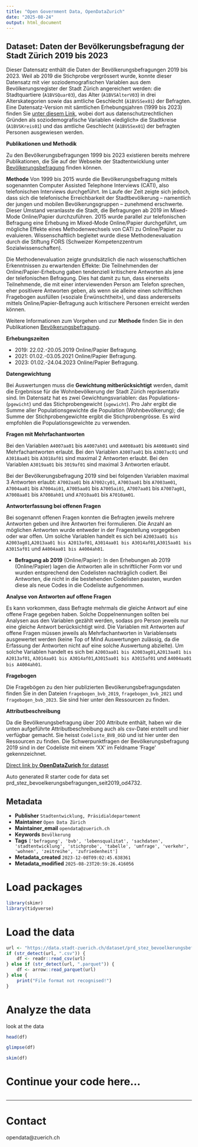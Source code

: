 ```yaml
---
title: "Open Government Data, OpenDataZurich"
date: "2025-08-24"
output: html_document
---
```


## Dataset: Daten der Bevölkerungsbefragung der Stadt Zürich 2019 bis 2023

Dieser Datensatz enthält die Daten der Bevölkerungsbefragungen 2019 bis 2023. Weil ab 2019 die Stichprobe vergrössert wurde, konnte dieser Datensatz mit vier soziodemografischen Variablen aus dem Bevölkerungsregister der Stadt Zürich angereichert werden: die Stadtquartiere (`A1BVSQuar03`), das Alter (`A1BVSAlterV03`) in drei Alterskategorien sowie das amtliche Geschlecht (`A1BVSSex01`) der Befragten. Eine Datensatz-Version mit sämtlichen Erhebungsjahren (1999 bis 2023) finden Sie [unter diesem Link](https://data.stadt-zuerich.ch/dataset/prd_stez_bevoelkerungsbefragungen_seit1999_od4731), wobei dort aus datenschutzrechtlichen Gründen als soziodemografische Variablen «lediglich» die Stadtkreise (`A1BVSKreis01`) und das amtliche Geschlecht (`A1BVSSex01`) der befragten Personen ausgewiesen werden.

**Publikationen und Methodik**

Zu den Bevölkerungsbefragungen 1999 bis 2023 existieren bereits mehrere Publikationen, die Sie auf der Webseite der Stadtentwicklung unter [Bevölkerungsbefragung](https://www.stadt-zuerich.ch/bevoelkerungsbefragung) finden können.

**Methode**
Von 1999 bis 2015 wurde die Bevölkerungsbefragung mittels sogenannten Computer Assisted Telephone Interviews (CATI), also telefonischen Interviews durchgeführt. Im Laufe der Zeit zeigte sich jedoch, dass sich die telefonische Erreichbarkeit der Stadtbevölkerung – namentlich der jungen und mobilen Bevölkerungsgruppen – zunehmend erschwerte. Dieser Umstand veranlasste die Stadt, die Befragungen ab 2019 im Mixed-Mode Online/Papier durchzuführen. 
2015 wurde parallel zur telefonischen Befragung eine Erhebung im Mixed-Mode Online/Papier durchgeführt, um mögliche Effekte eines Methodenwechsels von CATI zu Online/Papier zu evaluieren. Wissenschaftlich begleitet wurde diese Methodenevaluation durch die Stiftung FORS (Schweizer Kompetenzzentrum Sozialwissenschaften).

Die Methodenevaluation zeigte grundsätzlich die nach wissenschaftlichen Erkenntnissen zu erwartenden Effekte: Die Teilnehmenden der Online/Papier-Erhebung gaben tendenziell kritischere Antworten als jene der telefonischen Befragung. Dies hat damit zu tun, dass einerseits Teilnehmende, die mit einer interviewenden Person am Telefon sprechen, eher positivere Antworten geben, als wenn sie alleine einen schriftlichen Fragebogen ausfüllen («soziale Erwünschtheit»), und dass andererseits mittels Online/Papier-Befragung auch kritischere Personen erreicht werden können.

Weitere Informationen zum Vorgehen und zur **Methode** finden Sie in den Publikationen [Bevölkerungsbefragung](https://www.stadt-zuerich.ch/bevoelkerungsbefragung).
 

[]()

**Erhebungszeiten**


- 2019: 22.02.-20.05.2019 Online/Papier Befragung.
- 2021: 01.02.-03.05.2021 Online/Papier Befragung.
- 2023: 01.02.-24.04.2023 Online/Papier Befragung.

[]()

**Datengewichtung**

Bei Auswertungen muss die **Gewichtung mitberücksichtigt** werden, damit die Ergebnisse für die Wohnbevölkerung der Stadt Zürich repräsentativ sind. Im Datensatz hat es zwei Gewichtungsvariablen: das Populations- (`pgewicht`) und das Stichprobengewicht (`sgewicht`). Pro Jahr ergibt die Summe aller Populationsgewichte die Population (Wohnbevölkerung); die Summe der Stichprobengewichte ergibt die Stichprobengrösse. Es wird empfohlen die Populationsgewichte zu verwenden.
 

[]()

**Fragen mit Mehrfachantworten**

Bei den Variablen `A4007aa01` bis `A4007ah01` und `A4008aa01` bis `A4008am01` sind Mehrfachantworten erlaubt.
Bei den Variablen `A3007aa01` bis `A3007ac01` und `A3018aa01` bis `A3018af01` sind maximal 2 Antworten erlaubt. Bei den Variablen `A3019aa01` bis `3019af01` sind maximal 3 Antworten erlaubt.

Bei der Bevölkerungsbefragung 2019 sind bei folgenden Variablen maximal 3 Antworten erlaubt: `A7002aa01` bis `A7002cy01`, `A7003aa01` bis `A7003am01`, `A7004aa01` bis `A7004ai01`, `A7005aa01` bis `A7005ai01`, `A7007aa01` bis `A7007ag01`, `A7008aa01` bis `A7008ah01` und `A7010aa01` bis `A7010am01`.

[]()

**Antworterfassung bei offenen Fragen**

Bei sogenannt offenen Fragen konnten die Befragten jeweils mehrere Antworten geben und ihre Antworten frei formulieren. Die Anzahl an möglichen Antworten wurde entweder in der Fragestellung vorgegeben oder war offen. Um solche Variablen handelt es sich bei `A2003aa01 bis A2003ag01`,`A2013aa01 bis A2013af01`, `A3014aa01 bis A3014af01`,`A3015aa01 bis A3015af01` und `A4004aa01 bis A4004ah01`. 

- **Befragung ab 2019** (Online/Papier): In den Erhebungen ab 2019 (Online/Papier) lagen die Antworten alle in schriftlicher Form vor und wurden entsprechend den Codelisten nachträglich codiert. Bei Antworten, die nicht in die bestehenden Codelisten passten, wurden diese als neue Codes in die Codeliste aufgenommen. 

[]()

**Analyse von Antworten auf offene Fragen**

Es kann vorkommen, dass Befragte mehrmals die gleiche Antwort auf eine offene Frage gegeben haben. Solche Doppelnennungen sollten bei Analysen aus den Variablen gezählt werden, sodass pro Person jeweils nur eine gleiche Antwort berücksichtigt wird. Die Variablen mit Antworten auf offene Fragen müssen jeweils als Mehrfachantworten in Variablensets ausgewertet werden (keine Top of Mind Auswertungen zulässig, da die Erfassung der Antworten nicht auf eine solche Auswertung abzielte). Um solche Variablen handelt es sich bei `A2003aa01 bis A2003ag01`,`A2013aa01 bis A2013af01`, `A3014aa01 bis A3014af01`,`A3015aa01 bis A3015af01` und `A4004aa01 bis A4004ah01`.

[]()

**Fragebogen**

Die Fragebögen zu den hier publizierten Bevölkerungsbefragungsdaten finden Sie in den Dateien `fragebogen_bvb_2019`, `fragebogen_bvb_2021` und `fragebogen_bvb_2023`. Sie sind hier unter den Ressourcen zu finden.

[]()

**Attributbeschreibung**

Da die Bevölkerungsbefragung über 200 Attribute enthält, haben wir die unten aufgeführte Attributbeschreibung auch als csv-Datei erstellt und hier verfügbar gemacht. Sie heisst `Codeliste_BVB_OGD` und ist hier unter den Ressourcen zu finden. Die Schwerpunktfragen der Bevölkerungsbefragung 2019 sind in der Codeliste mit einem 'XX' im Feldname 'Frage' gekennzeichnet.

[]()



[Direct link by **OpenDataZurich** for dataset](https://data.stadt-zuerich.ch/dataset/prd_stez_bevoelkerungsbefragungen_seit2019_od4732)

Auto generated R starter code for data set prd_stez_bevoelkerungsbefragungen_seit2019_od4732.

## Metadata

- **Publisher** `Stadtentwicklung, Präsidialdepartement`
- **Maintainer** `Open Data Zürich`
- **Maintainer_email** `opendata@zuerich.ch`
- **Keywords** `Bevölk­erung`
- **Tags** `['befragung', 'bvb', 'lebensqualitat', 'sachdaten', 'stadtentwicklung', 'stichprobe', 'tabelle', 'umfrage', 'verkehr', 'wohnen', 'zeitreihe', 'zufriedenheit']`
- **Metadata_created** `2023-12-08T09:02:45.638361`
- **Metadata_modified** `2025-08-23T20:59:26.416056`


# Load packages

```r
library(skimr)
library(tidyverse)
```

# Load the data

```r
url <- "https://data.stadt-zuerich.ch/dataset/prd_stez_bevoelkerungsbefragungen_seit2019_od4732/download/Codeliste_BVB_OGD.csv"
if (str_detect(url, ".csv")) {
    df <- readr::read_csv(url)
} else if (str_detect(url, ".parquet")) {
    df <- arrow::read_parquet(url)
} else {
    print("File format not recognised!")
}
```

# Analyze the data

look at the data
```r
head(df)
```

```r
glimpse(df)
```

```r
skim(df)
```

# Continue your code here...

```r

```

------------------------------------------------------------------------

# Contact

opendata@zuerich.ch
